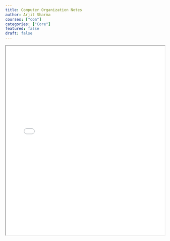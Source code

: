 ```yaml
---
title: Computer Organization Notes
author: Arjit Sharma
courses: ["coa"]
categories: ["Core"]
featured: false
draft: false
---
```


<div className="border rounded-lg shadow-lg overflow-hidden my-8">
<iframe
  src="/pdfs/coa.pdf#zoom=100"
  width="100%"
  height="600px"
  className="w-full h-[600px] md:h-[800px] border-none"
  title="Embedded PDF Document"
/>

</div>